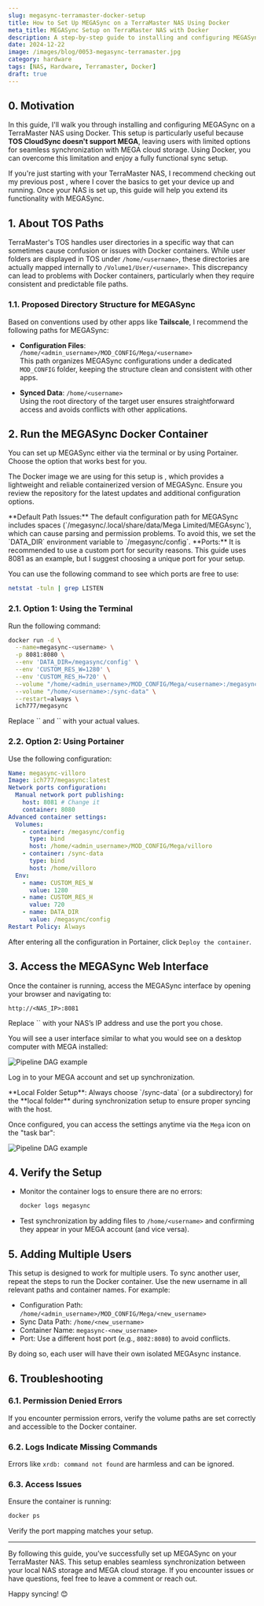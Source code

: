 ```yaml
---
slug: megasync-terramaster-docker-setup
title: How to Set Up MEGASync on a TerraMaster NAS Using Docker
meta_title: MEGASync Setup on TerraMaster NAS with Docker
description: A step-by-step guide to installing and configuring MEGASync on a TerraMaster NAS using Docker for seamless MEGA cloud synchronization.
date: 2024-12-22
image: /images/blog/0053-megasync-terramaster.jpg
category: hardware
tags: [NAS, Hardware, Terramaster, Docker]
draft: true
---
```


## 0. Motivation

In this guide, I'll walk you through installing and configuring MEGASync on a TerraMaster NAS using Docker. This setup is particularly useful because **TOS CloudSync doesn't support MEGA**, leaving users with limited options for seamless synchronization with MEGA cloud storage. Using Docker, you can overcome this limitation and enjoy a fully functional sync setup.

If you're just starting with your TerraMaster NAS, I recommend checking out my previous post <FancyLink linkText="Setting Up and Optimizing a Terramaster NAS" url="https://villoro.com/blog/setting-up-terramaster-nas/" dark="true"/>, where I cover the basics to get your device up and running. Once your NAS is set up, this guide will help you extend its functionality with MEGASync.

## 1. About TOS Paths

TerraMaster's TOS handles user directories in a specific way that can sometimes cause confusion or issues with Docker containers. While user folders are displayed in TOS under `/home/<username>`, these directories are actually mapped internally to `/Volume1/User/<username>`. This discrepancy can lead to problems with Docker containers, particularly when they require consistent and predictable file paths.

### 1.1. Proposed Directory Structure for MEGASync

Based on conventions used by other apps like **Tailscale**, I recommend the following paths for MEGASync:

- **Configuration Files**: `/home/<admin_username>/MOD_CONFIG/Mega/<username>`  
  This path organizes MEGASync configurations under a dedicated `MOD_CONFIG` folder, keeping the structure clean and consistent with other apps.

- **Synced Data**: `/home/<username>`  
  Using the root directory of the target user ensures straightforward access and avoids conflicts with other applications.

## 2. Run the MEGASync Docker Container

You can set up MEGASync either via the terminal or by using Portainer. Choose the option that works best for you.

The Docker image we are using for this setup is <FancyLink linkText="ich777/docker-megasync" url="https://github.com/ich777/docker-megasync" dark="true"/>, which provides a lightweight and reliable containerized version of MEGASync. Ensure you review the repository for the latest updates and additional configuration options.

<Notice type="warning">
  **Default Path Issues:** The default configuration path for MEGASync includes spaces (`/megasync/.local/share/data/Mega Limited/MEGAsync`), which can cause parsing and permission problems. To avoid this, we set the `DATA_DIR` environment variable to `/megasync/config`.
</Notice>

<Notice type="warning" classname="mt-6">
  **Ports:** It is recommended to use a custom port for security reasons. This guide uses 8081 as an example, but I suggest choosing a unique port for your setup.
</Notice>

You can use the following command to see which ports are free to use:

```bash
netstat -tuln | grep LISTEN
```

### 2.1. Option 1: Using the Terminal

Run the following command:

```bash
docker run -d \
  --name=megasync-<username> \
  -p 8081:8080 \
  --env 'DATA_DIR=/megasync/config' \
  --env 'CUSTOM_RES_W=1280' \
  --env 'CUSTOM_RES_H=720' \
  --volume "/home/<admin_username>/MOD_CONFIG/Mega/<username>:/megasync/config" \
  --volume "/home/<username>:/sync-data" \
  --restart=always \
  ich777/megasync
```

<Notice type="warning">
  Replace `<admin_username>` and `<username>` with your actual values.
</Notice>

### 2.2. Option 2: Using Portainer

Use the following configuration:

```yaml
Name: megasync-villoro
Image: ich777/megasync:latest
Network ports configuration:
  Manual network port publishing:
    host: 8081 # Change it
    container: 8080
Advanced container settings:
  Volumes:
    - container: /megasync/config
      type: bind
      host: /home/<admin_username>/MOD_CONFIG/Mega/villoro
    - container: /sync-data
      type: bind
      host: /home/villoro
  Env:
    - name: CUSTOM_RES_W
      value: 1280
    - name: CUSTOM_RES_H
      value: 720
    - name: DATA_DIR
      value: /megasync/config
Restart Policy: Always
```

After entering all the configuration in Portainer, click `Deploy the container`.

## 3. Access the MEGASync Web Interface

Once the container is running, access the MEGASync interface by opening your browser and navigating to:

```plaintext
http://<NAS_IP>:8081
```

<Notice type="warning">
  Replace `<NAS_IP>` with your NAS’s IP address and use the port you chose.
</Notice>

You will see a user interface similar to what you would see on a desktop computer with MEGA installed:

![Pipeline DAG example](../../images/posts/2024/0053-megasync-config.jpg)

Log in to your MEGA account and set up synchronization.

<Notice type="warning">
  **Local Folder Setup**: Always choose `/sync-data` (or a subdirectory) for the **local folder** during synchronization setup to ensure proper syncing with the host.
</Notice>

Once configured, you can access the settings anytime via the `Mega` icon on the "task bar":

![Pipeline DAG example](../../images/posts/2024/0053-megasync-icon-settings.jpg)

## 4. Verify the Setup

- Monitor the container logs to ensure there are no errors:
  ```bash
  docker logs megasync
  ```

- Test synchronization by adding files to `/home/<username>` and confirming they appear in your MEGA account (and vice versa).

## 5. Adding Multiple Users

This setup is designed to work for multiple users. To sync another user, repeat the steps to run the Docker container. Use the new username in all relevant paths and container names. For example:

- Configuration Path: `/home/<admin_username>/MOD_CONFIG/Mega/<new_username>`
- Sync Data Path: `/home/<new_username>`
- Container Name: `megasync-<new_username>`
- Port: Use a different host port (e.g., `8082:8080`) to avoid conflicts.

By doing so, each user will have their own isolated MEGAsync instance.

## 6. Troubleshooting

### 6.1. Permission Denied Errors

If you encounter permission errors, verify the volume paths are set correctly and accessible to the Docker container.

### 6.2. Logs Indicate Missing Commands

Errors like `xrdb: command not found` are harmless and can be ignored.

### 6.3. Access Issues

Ensure the container is running:

```bash
docker ps
```

Verify the port mapping matches your setup.

---

By following this guide, you’ve successfully set up MEGASync on your TerraMaster NAS. This setup enables seamless synchronization between your local NAS storage and MEGA cloud storage. If you encounter issues or have questions, feel free to leave a comment or reach out.

Happy syncing! 😊
